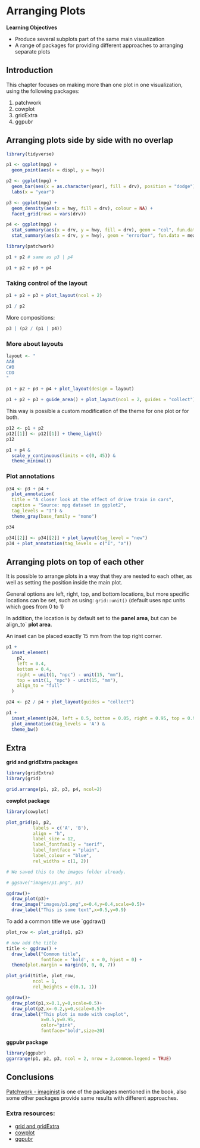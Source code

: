 # Arranging Plots


**Learning Objectives**

- Produce several subplots part of the same main visualization
- A range of packages for providing different approaches to arranging separate plots



## Introduction

This chapter focuses on making more than one plot in one visualization, using the following packages:

1. patchwork
2. cowplot
3. gridExtra
4. ggpubr


## Arranging plots side by side with no overlap

```r
library(tidyverse)
```


```r
p1 <- ggplot(mpg) + 
  geom_point(aes(x = displ, y = hwy))

p2 <- ggplot(mpg) + 
  geom_bar(aes(x = as.character(year), fill = drv), position = "dodge") + 
  labs(x = "year")

p3 <- ggplot(mpg) + 
  geom_density(aes(x = hwy, fill = drv), colour = NA) + 
  facet_grid(rows = vars(drv))

p4 <- ggplot(mpg) + 
  stat_summary(aes(x = drv, y = hwy, fill = drv), geom = "col", fun.data = mean_se) +
  stat_summary(aes(x = drv, y = hwy), geom = "errorbar", fun.data = mean_se, width = 0.5)
```


```r
library(patchwork)

p1 + p2 # same as p3 | p4
```

```r
p1 + p2 + p3 + p4
```


### Taking control of the layout

```r
p1 + p2 + p3 + plot_layout(ncol = 2)
```

```r
p1 / p2
```

More compositions:
```r
p3 | (p2 / (p1 | p4))
```

### More about layouts

```r
layout <- "
AAB
C#B
CDD
"

p1 + p2 + p3 + p4 + plot_layout(design = layout)
```

```r
p1 + p2 + p3 + guide_area() + plot_layout(ncol = 2, guides = "collect")
```


This way is possible a custom modification of the theme for one plot or for both.
```r
p12 <- p1 + p2
p12[[1]] <- p12[[1]] + theme_light()
p12
```

```r
p1 + p4 & 
  scale_y_continuous(limits = c(0, 45)) & 
  theme_minimal()
```

### Plot annotations
```r
p34 <- p3 + p4 + 
  plot_annotation(
  title = "A closer look at the effect of drive train in cars",
  caption = "Source: mpg dataset in ggplot2",
  tag_levels = "I") &
  theme_gray(base_family = "mono")

p34
```

```r
p34[[2]] <- p34[[2]] + plot_layout(tag_level = "new")
p34 + plot_annotation(tag_levels = c("I", "a"))
```


## Arranging plots on top of each other

It is possible to arrange plots in a way that they are nested to each other, as well as setting the position inside the main plot.

General options are left, right, top, and bottom locations, but more specific locations can be set, such as using: `grid::unit()` (default uses npc units which goes from 0 to 1)

In addition, the location is by default set to the **panel area**, but can be align_to` **plot area**. 

An inset can be placed exactly 15 mm from the top right corner.

```r
p1 + 
  inset_element(
    p2, 
    left = 0.4, 
    bottom = 0.4, 
    right = unit(1, "npc") - unit(15, "mm"), 
    top = unit(1, "npc") - unit(15, "mm"),
    align_to = "full"
  )
```

```r
p24 <- p2 / p4 + plot_layout(guides = "collect")

p1 + 
  inset_element(p24, left = 0.5, bottom = 0.05, right = 0.95, top = 0.9)  +
  plot_annotation(tag_levels = 'A') & 
  theme_bw()
```



## Extra

**grid and gridExtra packages**
```r
library(gridExtra)
library(grid)

grid.arrange(p1, p2, p3, p4, ncol=2)
```


**cowplot package**
```r
library(cowplot)

plot_grid(p1, p2, 
          labels = c('A', 'B'),
          align = "h",
          label_size = 12,
          label_fontfamily = "serif",
          label_fontface = "plain",
          label_colour = "blue",
          rel_widths = c(1, 2))
```


```r
# We saved this to the images folder already.

# ggsave("images/p1.png", p1)

ggdraw()+
  draw_plot(p3)+
  draw_image("images/p1.png",x=0.4,y=0.4,scale=0.5)+
  draw_label("This is some text",x=0.5,y=0.9)
```



To add a common title we use `ggdraw()
```r
plot_row <- plot_grid(p1, p2)

# now add the title
title <- ggdraw() + 
  draw_label("Common title", 
             fontface = 'bold', x = 0, hjust = 0) +
  theme(plot.margin = margin(0, 0, 0, 7))

plot_grid(title, plot_row,
          ncol = 1,
          rel_heights = c(0.1, 1))
```

```r
ggdraw()+
  draw_plot(p1,x=0.1,y=0,scale=0.5)+
  draw_plot(p2,x=-0.2,y=0,scale=0.5)+
  draw_label("This plot is made with cowplot",
             x=0.5,y=0.95,
             color="pink",
             fontface="bold",size=20)
```

**ggpubr package**
```r
library(ggpubr)
ggarrange(p1, p2, p3, ncol = 2, nrow = 2,common.legend = TRUE)
```


## Conclusions


[Patchwork - imaginist](https://patchwork.data-imaginist.com/) is one of the packages mentioned in the book, also some other packages provide same results with different approaches. 

### Extra resources:

- [grid and gridExtra](https://cran.r-project.org/web/packages/gridExtra/vignettes/arrangeGrob.html)
- [cowplot](https://wilkelab.org/cowplot/articles/plot_grid.html)
- [ggpubr](https://rpkgs.datanovia.com/ggpubr/reference/ggarrange.html)
